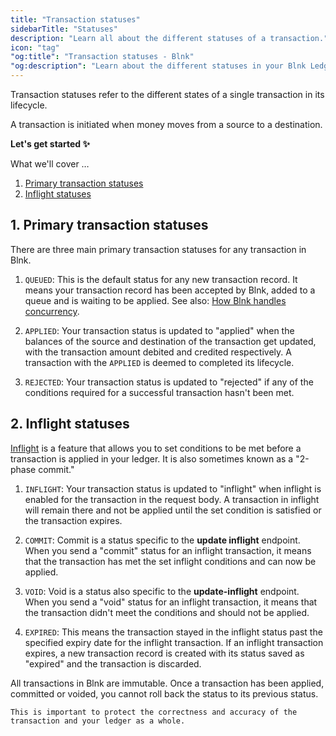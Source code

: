 ```yaml
---
title: "Transaction statuses"
sidebarTitle: "Statuses"
description: "Learn all about the different statuses of a transaction."
icon: "tag"
"og:title": "Transaction statuses - Blnk"
"og:description": "Learn about the different statuses in your Blnk Ledger"
---
```



Transaction statuses refer to the different states of a single transaction in its lifecycle. 

<Note>
    A transaction is initiated when money moves from a source to a destination.
</Note>

**Let's get started ✨**

What we'll cover …

1. [Primary transaction statuses](#1-primary-transaction-statuses)
2. [Inflight statuses](#2-inflight-statuses)

## 1. Primary transaction statuses

There are three main primary transaction statuses for any transaction in Blnk.

1. `QUEUED`: This is the default status for any new transaction record. It means your transaction record has been accepted by Blnk, added to a queue and is waiting to be applied. See also: [How Blnk handles concurrency](../advanced/concurrency).

2. `APPLIED`: Your transaction status is updated to "applied" when the balances of the source and destination of the transaction get updated, with the transaction amount debited and credited respectively. A transaction with the `APPLIED` is deemed to completed its lifecycle.

3. `REJECTED`: Your transaction status is updated to "rejected" if any of the conditions required for a successful transaction hasn't been met.

## 2. Inflight statuses

[Inflight](inflight) is a feature that allows you to set conditions to be met before a transaction is applied in your ledger. It is also sometimes known as a "2-phase commit."

1. `INFLIGHT`: Your transaction status is updated to "inflight" when inflight is enabled for the transaction in the request body. A transaction in inflight will remain there and not be applied until the set condition is satisfied or the transaction expires.

2. `COMMIT`: Commit is a status specific to the **update inflight** endpoint. When you send a "commit" status for an inflight transaction, it means that the transaction has met the set inflight conditions and can now be applied. 

3. `VOID`: Void is a status also specific to the **update-inflight** endpoint. When you send a "void" status for an inflight transaction, it means that the transaction didn't meet the conditions and should not be applied. 

4. `EXPIRED`: This means the transaction stayed in the inflight status past the specified expiry date for the inflight transaction. If an inflight transaction expires, a new transaction record is created with its status saved as "expired" and the transaction is discarded.

<Warning>
    All transactions in Blnk are immutable. Once a transaction has been applied, committed or voided, you cannot roll back the status to its previous status. 
    
    This is important to protect the correctness and accuracy of the transaction and your ledger as a whole.
</Warning>

<CardGroup>
  <Card title="Inflight transactions" iconType="duotone" icon="plane" href="inflight"></Card>
</CardGroup>

<NeedHelp />